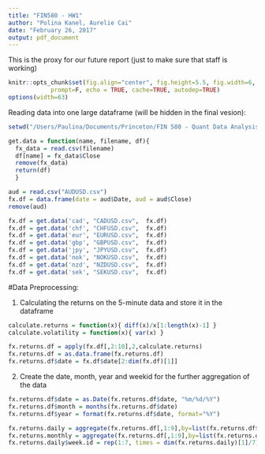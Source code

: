```yaml
---
title: "FIN580 - HW1"
author: "Polina Kanel, Aurelie Cai"
date: "February 26, 2017"
output: pdf_document
---
```


This is the proxy for our future report (just to make sure that staff is working)


```r
knitr::opts_chunk$set(fig.align="center", fig.height=5.5, fig.width=6, collapse=T, comment=NA, 
            prompt=F, echo = TRUE, cache=TRUE, autodep=TRUE)
options(width=63)
```


Reading data into one large dataframe (will be hidden in the final vesion):

```r
setwd("/Users/Paulina/Documents/Princeton/FIN 580 - Quant Data Analysis in Finance/HWs/HW1")

get.data = function(name, filename, df){
  fx_data = read.csv(filename)
  df[name] = fx_data$Close
  remove(fx_data)
  return(df)
  }

aud = read.csv("AUDUSD.csv")
fx.df = data.frame(date = aud$Date, aud = aud$Close)
remove(aud)

fx.df = get.data('cad', "CADUSD.csv",  fx.df)
fx.df = get.data('chf', "CHFUSD.csv",  fx.df)
fx.df = get.data('eur', "EURUSD.csv",  fx.df)
fx.df = get.data('gbp', "GBPUSD.csv",  fx.df)
fx.df = get.data('jpy', "JPYUSD.csv",  fx.df)
fx.df = get.data('nok', "NOKUSD.csv",  fx.df)
fx.df = get.data('nzd', "NZDUSD.csv",  fx.df)
fx.df = get.data('sek', "SEKUSD.csv",  fx.df)

```


#Data Preprocessing:

1. Calculating the returns on the 5-minute data and store it in the dataframe

```r
calculate.returns = function(x){ diff(x)/x[1:length(x)-1] }
calculate.volatility = function(x){ var(x) }

fx.returns.df = apply(fx.df[,2:10],2,calculate.returns)
fx.returns.df = as.data.frame(fx.returns.df)
fx.returns.df$date = fx.df$date[2:dim(fx.df)[1]]
```

2. Create the date, month, year and weekid for the further aggregation of the data

```r
fx.returns.df$date = as.Date(fx.returns.df$date, "%m/%d/%Y")
fx.returns.df$month = months(fx.returns.df$date)
fx.returns.df$year = format(fx.returns.df$date, format="%Y")

fx.returns.daily = aggregate(fx.returns.df[,1:9],by=list(fx.returns.df$date), function(x){ sqrt(var(x)*60*12/5) })
fx.returns.monthly = aggregate(fx.returns.df[,1:9],by=list(fx.returns.df$month, fx.returns.df$year), function(x){ sqrt(var(x)*60*12/5) })
fx.returns.daily$week.id = rep(1:7, times = dim(fx.returns.daily)[1]/7)

```

